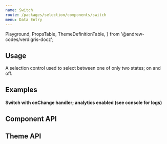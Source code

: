 ```yaml
---
name: Switch
route: /packages/selection/components/switch
menu: Data Entry
---
```


  Playground,
  PropsTable,
  ThemeDefinitionTable,
} from '@andrew-codes/verdigris-docz';

## Usage

A selection control used to select between one of only two states; on and off.

## Examples

<Playground data-test="examples">
  <Switch />
  <Switch label="check this out!" />
  <Switch checked label="I see you checked it out" />
  <Switch disabled label="this is not checked and disabled" />
  <Switch checked disabled label="this is checked, but disabled" />
  <div>
    <h4>
      Switch with onChange handler; analytics enabled (see console for logs)
    </h4>
    <Switch onChange={console.log} />
  </div>
</Playground>

## Component API

<PropsTable of={Switch} />

## Theme API

<ThemeDefinitionTable of={Switch} />
